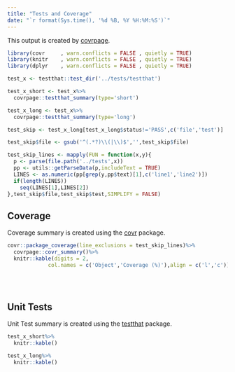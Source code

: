 ```yaml
---
title: "Tests and Coverage"
date: "`r format(Sys.time(), '%d %B, %Y %H:%M:%S')`"
---
```


This output is created by [covrpage](https://github.com/yonicd/covrpage).

```r
library(covr     , warn.conflicts = FALSE , quietly = TRUE)
library(knitr    , warn.conflicts = FALSE , quietly = TRUE)
library(dplyr    , warn.conflicts = FALSE , quietly = TRUE)

```

```r

test_x <- testthat::test_dir('../tests/testthat')

```
 
```r
test_x_short <- test_x%>%
  covrpage::testthat_summary(type='short')

test_x_long <- test_x%>%
  covrpage::testthat_summary(type='long')

```
 
```r
test_skip <- test_x_long[test_x_long$status!='PASS',c('file','test')]

test_skip$file <- gsub('^(.*?)\\(|\\)$','',test_skip$file)

test_skip_lines <- mapply(FUN = function(x,y){
  p <- parse(file.path('../tests',x))
  pp <- utils::getParseData(p,includeText = TRUE)
  LINES <- as.numeric(pp[grep(y,pp$text)[1],c('line1','line2')])
  if(length(LINES))
    seq(LINES[1],LINES[2])
},test_skip$file,test_skip$test,SIMPLIFY = FALSE)

```


## Coverage

Coverage summary is created using the [covr](https://github.com/r-lib/covr) package.

```r
covr::package_coverage(line_exclusions = test_skip_lines)%>%
  covrpage::covr_summary()%>%
  knitr::kable(digits = 2,
             col.names = c('Object','Coverage (%)'),align = c('l','c'))
  
```

<br>

## Unit Tests

Unit Test summary is created using the [testthat](https://github.com/r-lib/testthat) package.



```r

test_x_short%>%
  knitr::kable()

test_x_long%>%
  knitr::kable()

```

